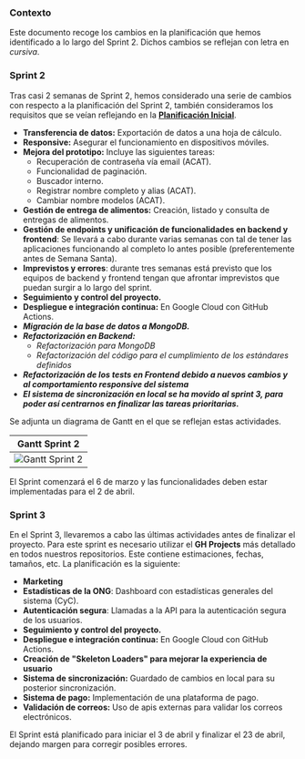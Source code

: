 ### Contexto

Este documento recoge los cambios en la planificación que hemos identificado a lo largo del Sprint 2.
Dichos cambios se reflejan con letra en *cursiva*.

### Sprint 2

Tras casi 2 semanas de Sprint 2, hemos considerado una serie de cambios con respecto a la planificación del Sprint 2, también consideramos los requisitos que se veían reflejando en la **[Planificación Inicial](/docs/Planificación/Planificación%20Inicial)**.

- **Transferencia de datos:** Exportación de datos a una hoja de cálculo.
- **Responsive:** Asegurar el funcionamiento en dispositivos móviles.
- **Mejora del prototipo:** Incluye las siguientes tareas:
  * Recuperación de contraseña vía email (ACAT).
  * Funcionalidad de paginación.
  * Buscador interno.
  * Registrar nombre completo y alias (ACAT).
  * Cambiar nombre modelos (ACAT).
- **Gestión de entrega de alimentos:** Creación, listado y consulta de entregas de alimentos.
- **Gestión de endpoints y unificación de funcionalidades en backend y frontend**: Se llevará a cabo durante varias semanas con tal de tener las aplicaciones funcionando al completo lo antes posible (preferentemente antes de Semana Santa). 
- **Imprevistos y errores**: durante tres semanas está previsto que los equipos de backend y frontend tengan que afrontar imprevistos que puedan surgir a lo largo del sprint.
- **Seguimiento y control del proyecto.**
- **Despliegue e integración continua:** En Google Cloud con GitHub Actions.
- ***Migración de la base de datos a MongoDB.***
- ***Refactorización en Backend:***
  * *Refactorización para MongoDB*
  * *Refactorización del código para el cumplimiento de los estándares definidos*
- ***Refactorización de los tests en Frontend debido a nuevos cambios y al comportamiento responsive del sistema***
- ***El sistema de sincronización en local se ha movido al sprint 3, para poder así centrarnos en finalizar las tareas prioritarias.***


Se adjunta un diagrama de Gantt en el que se reflejan estas actividades.

| Gantt Sprint 2                                                        |
| --------------------------------------------------------------------------------- |
| ![Gantt Sprint 2](/img/planification/plan-2.png) |

El Sprint comenzará el 6 de marzo y las funcionalidades deben estar implementadas para el 2 de abril.

### Sprint 3

En el Sprint 3, llevaremos a cabo las últimas actividades antes de finalizar el proyecto. Para este sprint es necesario utilizar el **GH Projects** más detallado en todos nuestros repositorios. Este contiene estimaciones, fechas, tamaños, etc. 
La planificación es la siguiente:

- **Marketing**
- **Estadísticas de la ONG**: Dashboard con estadísticas generales del sistema (CyC).
- **Autenticación segura**: Llamadas a la API para la autenticación segura de los usuarios.
- **Seguimiento y control del proyecto.**
- **Despliegue e integración continua:** En Google Cloud con GitHub Actions.
- **Creación de "Skeleton Loaders" para mejorar la experiencia de usuario**
- **Sistema de sincronización:** Guardado de cambios en local para su posterior sincronización.
- **Sistema de pago:** Implementación de una plataforma de pago.
- **Validación de correos:** Uso de apis externas para validar los correos electrónicos.


El Sprint está planificado para iniciar el 3 de abril y finalizar el 23 de abril, dejando margen para corregir posibles errores.

